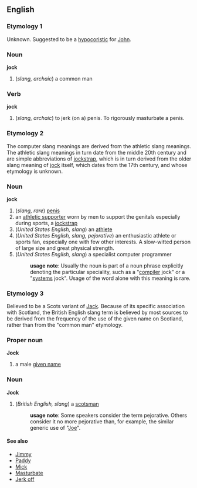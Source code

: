 ==English==
===Etymology 1===
Unknown.  Suggested to be a [[hypocoristic]] for [[John]].
===Noun===
'''jock'''
# (''slang, archaic'') a common man
===Verb===
'''jock'''
# (''slang, archaic'') to jerk (on a) penis. To rigorously masturbate a penis.
===Etymology 2===
The computer slang meanings are derived from the athletic slang meanings.  The athletic slang meanings in turn date from the middle 20th century and are simple abbreviations of {{E.}} [[jockstrap]], which is in turn derived from the older slang meaning of [[jock]] itself, which dates from the 17th century, and whose etymology is unknown.
===Noun===
'''jock'''
# (''slang, rare'') [[penis]]
# an [[athletic supporter]] worn by men to support the genitals especially during sports, a [[jockstrap]]
# (''United States English, slang'') an [[athlete]]
# (''United States English, slang, pejorative'') an enthusiastic athlete or sports fan, especially one with few other interests.  A slow-witted person of large size and great physical strength.
# (''United States English, slang'') a specialist computer programmer
#:'''usage note''': Usually the noun is part of a noun phrase explicitly denoting the particular speciality, such as a "[[compiler]] jock" or a "[[systems]] jock".  Usage of the word alone with this meaning is rare.

===Etymology 3===
Believed to be a Scots variant of [[Jack]].  Because of its specific association with Scotland, the British English slang term is believed by most sources to be derived from the frequency of the use of the given name on Scotland, rather than from the "common man" etymology.
===Proper noun===
'''Jock'''
# a male [[given name]]
===Noun===
'''Jock'''
# (''British English, slang'') a [[scotsman]]
#:'''usage note''': Some speakers consider the term pejorative.  Others consider it no more pejorative than, for example, the similar generic use of "[[Joe]]".
====See also====
* [[Jimmy]] 
* [[Paddy]] 
* [[Mick]]
* [[Masturbate]]
* [[Jerk off]]